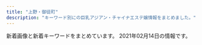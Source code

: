 ```yaml
---
title: "上野・御徒町"
description: "キーワード別にの巨乳アジアン・チャイナエステ嬢情報をまとめました。"
---
```


新着画像と新着キーワードをまとめています。
2021年02月14日の情報です。

<DmmAffiliateIns />
<KeywordTable
  shops={
    [
    {
        "img_links": [
            "https://arirang.tyo.cm/photos/sites/78/2020/12/2020120409184012.jpg",
            "https://arirang.tyo.cm/images/tit_staff02.png",
            "https://arirang.tyo.cm/images/img_tel.png",
            "https://arirang.tyo.cm/photos/sites/78/2020/12/2020120409183619.jpg",
            "https://arirang.tyo.cm/images/room1.jpg",
            "https://arirang.tyo.cm/images/top.jpg",
            "https://arirang.tyo.cm/images/room3.jpg",
            "https://arirang.tyo.cm/images/maining.jpg",
            "https://arirang.tyo.cm/photos/sites/78/2020/12/202012040918423.jpg",
            "https://arirang.tyo.cm/images/sp_tit_staff01.png",
            "https://arirang.tyo.cm/images/sp_tit_new.png",
            "https://arirang.tyo.cm/photos/sites/78/2020/12/2020120409183825.jpg",
            "https://arirang.tyo.cm/images/room2.jpg",
            "https://arirang.tyo.cm/images/room4.jpg",
            "https://arirang.tyo.cm/photos/sites/78/2020/12/2020120409183445.jpg",
            "https://arirang.tyo.cm/photos/sites/78/2020/12/2020120409183322.jpg",
            "https://arirang.tyo.cm/images/sp_tit_staff02.png",
            "https://arirang.tyo.cm/images/tit_therapist.png",
            "https://arirang.tyo.cm/photos/sites/78/2021/02/2021020409174516.jpg",
            "https://arirang.tyo.cm/images/sp_tit_therapist.png",
            "https://arirang.tyo.cm/images/sp_top.jpg",
            "https://arirang.tyo.cm/images/tit_staff01.png",
            "https://arirang.tyo.cm/images/tit_new.png"
        ],
        "url": "https://arirang.tyo.cm/",
        "station": "JR\u5fa1\u5f92\u753a\u99c5\u5317\u53e3",
        "name": "\u685c\u30fb\u3055\u304f\u3089",
        "keywords": {
            "86": 6,
            "C": 6,
            "85": 18,
            "87": 12,
            "E": 6,
            "83": 6,
            "D": 30
        }
    },
    {
        "url": "http://verybeauty.info/",
        "name": "\u862d\u82b1 \u30e9\u30f3\u30ab",
        "station": "\u7530\u539f\u753a\u99c51\u756a\u51fa\u53e3",
        "img_links": [
            "http://verybeauty.info/staffPhoto/b20170527134149.jpg",
            "http://verybeauty.info/js/sliderLine/slide_next.png",
            "http://verybeauty.info/images/store/02.jpg",
            "http://verybeauty.info/staffPhoto/s20201016143712.jpg",
            "http://verybeauty.info/images/store/05.jpg",
            "http://verybeauty.info/staffPhoto/s20191018113136.jpg",
            "http://verybeauty.info/staffPhoto/s20170527134756.jpg",
            "http://verybeauty.info/staffPhoto/b20200531164041.jpg",
            "http://verybeauty.info/images/mobile.jpg",
            "http://verybeauty.info/images/returnBtn.png",
            "http://verybeauty.info/staffPhoto/b20191018113136.jpg",
            "http://verybeauty.info/staffPhoto/s20200531164041.jpg",
            "http://verybeauty.info/staffPhoto/s20200118192201.jpg",
            "http://verybeauty.info/staffPhoto/b20190404215411.jpg",
            "http://verybeauty.info/staffPhoto/s20190404215411.jpg",
            "http://verybeauty.info/staffPhoto/b20170527134756.jpg",
            "http://verybeauty.info/staffPhoto/s20190405101938.jpg",
            "http://verybeauty.info/staffPhoto/s20201016143638.jpg",
            "http://verybeauty.info/images/store/06.jpg",
            "http://verybeauty.info/staffPhoto/s20200531164502.jpg",
            "http://verybeauty.info/images/store/01.jpg",
            "http://verybeauty.info/js/sliderLine/slide_prev.png",
            "http://verybeauty.info/staffPhoto/s20170527134149.jpg",
            "http://verybeauty.info/staffPhoto/b20201016143638.jpg"
        ],
        "keywords": {
            "D": 1,
            "88": 2,
            "86": 2,
            "85": 1
        }
    },
    {
        "name": "\u6708\u591c",
        "keywords": {
            "86": 2,
            "89": 1,
            "87": 1,
            "88": 1,
            "85": 1,
            "E": 6,
            "D": 4,
            "C": 2
        },
        "station": "JR\u4e0a\u91ce\u99c5\u6d45\u8349\u53e3",
        "img_links": [
            "http://www.rosa-es.info/staff/koko.jpg",
            "http://www.rosa-es.info/staff/rara1.jpg",
            "http://www.rosa-es.info/img/pic/int3.jpg",
            "http://www.rosa-es.info/img/loader.png",
            "http://www.rosa-es.info/staff/yuri1.jpg",
            "http://www.rosa-es.info/staff/nana2.jpg",
            "http://www.rosa-es.info/staff/yuri.jpg",
            "http://www.rosa-es.info/img/pic/int1.jpg",
            "http://www.rosa-es.info/staff/yuki1.jpg",
            "http://www.rosa-es.info/staff/rara2.jpg",
            "http://www.rosa-es.info/img/pic/int4.jpg",
            "http://www.rosa-es.info/staff/yuki2.jpg",
            "http://www.rosa-es.info/img/pic/slide_2.jpg",
            "http://www.rosa-es.info/img/pic/int2.jpg",
            "http://www.rosa-es.info/staff/rara.jpg",
            "http://www.rosa-es.info/staff/koko1.jpg",
            "http://www.rosa-es.info/staff/nana.jpg",
            "http://www.rosa-es.info/staff/yumi2.jpg",
            "http://www.rosa-es.info/staff/yumi1.jpg",
            "http://www.rosa-es.info/staff/yuki.jpg",
            "http://www.rosa-es.info/staff/nana1.jpg",
            "http://www.rosa-es.info/staff/yumi.jpg",
            "http://www.rosa-es.info/img/pic/slide_1.jpg",
            "http://www.rosa-es.info/staff/koko2.jpg",
            "http://www.rosa-es.info/staff/yuri2.jpg"
        ],
        "url": "http://www.rosa-es.info/"
    },
    {
        "name": "ZOEY \u30be\u30fc\u30a4",
        "img_links": [
            "http://zoey.mssg.jp/images/top/top_05.jpg",
            "http://zoey.mssg.jp/images/home/top.jpg",
            "http://zoey.mssg.jp/images/top/top_03.jpg",
            "http://zoey.mssg.jp/images/staff_image/staf_010a.jpg",
            "http://zoey.mssg.jp/images/top/top_02.jpg",
            "http://zoey.mssg.jp/images/top/top_06.jpg",
            "http://zoey.mssg.jp/images/top/top_04.jpg",
            "http://zoey.mssg.jp/images/page_top.png",
            "http://zoey.mssg.jp/images/top/top_08.png",
            "http://zoey.mssg.jp/images/top/top_01.jpg"
        ],
        "keywords": {},
        "url": "http://zoey.mssg.jp",
        "station": "JR\u5fa1\u5f92\u753a\u99c5\u5357\u53e3"
    },
    {
        "url": "http://www.iyashinoie-ueno.com/",
        "station": "JR\u4e0a\u91ce\u99c5\u6d45\u8349\u53e3",
        "img_links": [
            "http://www.iyashinoie-ueno.com/files/014-02.jpg",
            "http://www.iyashinoie-ueno.com/files/019-02.jpg",
            "http://www.iyashinoie-ueno.com/images/staff_top.jpg",
            "http://www.iyashinoie-ueno.com/images/staff_top2.jpg",
            "http://www.iyashinoie-ueno.com/files/019.jpg",
            "http://www.iyashinoie-ueno.com/images/pick1.jpg",
            "http://www.iyashinoie-ueno.com/images/mobile.jpg",
            "http://www.iyashinoie-ueno.com/files/018.jpg",
            "http://www.iyashinoie-ueno.com/images/top2.jpg",
            "http://www.iyashinoie-ueno.com/images/newgirls_top.jpg",
            "http://www.iyashinoie-ueno.com/files/001.jpg",
            "http://www.iyashinoie-ueno.com/images/end.jpg",
            "http://www.iyashinoie-ueno.com/files/018-02.jpg",
            "http://www.iyashinoie-ueno.com/images/news_top.jpg",
            "http://www.iyashinoie-ueno.com/files/014.jpg",
            "http://www.iyashinoie-ueno.com/files/001-02.jpg"
        ],
        "keywords": {
            "86": 4,
            "87": 8,
            "84": 4,
            "C": 11,
            "D": 12
        },
        "name": "\u7652\u3057\u306e\u5bb6"
    },
    {
        "img_links": [
            "https://img.a-side.com/photo/digicame/20210205/34987_03.jpg",
            "https://www.a-side.com/o-ai/images/massage/photo03.jpg",
            "https://www.a-side.com/o-ai/images/info/photo11.jpg",
            "https://www.a-side.com/o-ai/staff/aya/index.jpg",
            "https://static.a-side.com/photo/shop/33915/list.jpg",
            "https://static.a-side.com/photo/shop/33796/list.jpg",
            "https://static.a-side.com/photo/shop/34907/list.jpg",
            "https://img.a-side.com/photo/premium/20210210/31695_01_top1.jpg",
            "https://www.a-side.com/o-ai/staff/miyuki/index.jpg",
            "https://static.a-side.com/photo/shop/34847/list.jpg",
            "https://www.a-side.com/o-ai/images/system/stamp.jpg",
            "https://www.a-side.com/o-ai/staff/yuyu/index.jpg",
            "https://img.a-side.com/photo/koko/33456/thumb.jpg",
            "https://static.a-side.com/photo/shop/35298/list.jpg",
            "https://img.a-side.com/photo/digicame/20210205/29625_04.jpg",
            "https://img.a-side.com/photo/premium/20210204/34449_01_sp.jpg",
            "https://static.a-side.com/photo/shop/35086/list.jpg",
            "https://img.a-side.com/photo/premium/20210202/34965_01_sp.jpg",
            "https://static.a-side.com/photo/shop/34961/list.jpg",
            "https://static.a-side.com/photo/shop/34660/list.jpg",
            "https://www.a-side.com/o-ai/images/covergirl.jpg",
            "https://img.a-side.com/photo/koko/30430/thumb.jpg",
            "https://www.a-side.com/o-ai/staff/nana/index.jpg",
            "https://img.a-side.com/photo/koko/24050/thumb.jpg",
            "https://img.a-side.com/photo/digicame/20210205/29625_02.jpg",
            "https://img.a-side.com/photo/digicame/20210205/12823_01.jpg",
            "https://www.a-side.com/o-ai/staff/yuna/index.jpg",
            "https://static.a-side.com/photo/shop/16032/list.jpg",
            "https://img.a-side.com/photo/digicame/20210203/20991_04.jpg",
            "https://static.a-side.com/photo/shop/35331/list.jpg",
            "https://img.a-side.com/photo/digicame/20210201/32458_04.jpg",
            "https://img.a-side.com/photo/weekly/20210212/top.jpg",
            "https://www.a-side.com/o-ai/images/info/photo10.jpg",
            "https://www.a-side.com/o-ai/staff/momo/index.jpg",
            "https://img.a-side.com/photo/premium/20201127/33649_01_index.jpg",
            "https://www.a-side.com/o-ai/images/info/photo12.jpg",
            "https://img.a-side.com/photo/koko/31363/thumb.jpg",
            "https://www.a-side.com/o-ai/images/info/photo08.jpg",
            "https://static.a-side.com/photo/shop/33708/list.jpg",
            "https://www.a-side.com/o-ai/images/coupon/stamp.jpg",
            "https://img.a-side.com/photo/premium/20210211/27898_01_top2.jpg",
            "https://img.a-side.com/photo/premium/20210211/27898_01_top1.jpg",
            "https://img.a-side.com/photo/digicame/20210205/12823_02.jpg",
            "https://static.a-side.com/photo/shop/34669/list.jpg",
            "https://static.a-side.com/photo/shop/34272/list.jpg",
            "https://www.a-side.com/o-ai/images/massage/photo01.jpg",
            "https://www.a-side.com/o-ai/images/info/photo05.jpg",
            "https://www.a-side.com/o-ai/images/info/photo06.jpg",
            "https://static.a-side.com/photo/shop/24050/list.jpg",
            "https://www.a-side.com/o-ai/images/info/photo02.jpg",
            "https://img.a-side.com/photo/premium/20210201/35215_01_sp.jpg",
            "https://static.a-side.com/photo/shop/33596/list.jpg",
            "https://img.a-side.com/photo/digicame/20210202/25065_02.jpg",
            "https://www.a-side.com/o-ai/staff/ai/index.jpg",
            "https://static.a-side.com/photo/shop/35018/list.jpg",
            "https://www.a-side.com/o-ai/images/top_notice.jpg",
            "https://www.a-side.com/include/img/top/button_twitter.png",
            "https://img.a-side.com/photo/digicame/20210205/29625_03.jpg",
            "https://img.a-side.com/photo/premium/20210105/34987_01_index.jpg",
            "https://static.a-side.com/photo/shop/34987/list.jpg",
            "https://img.a-side.com/photo/digicame/20210202/31399_01.jpg",
            "https://www.a-side.com/o-ai/staff/rika/index.jpg",
            "https://static.a-side.com/photo/shop/31695/list.jpg",
            "https://www.a-side.com/o-ai/images/info/photo04.jpg",
            "https://static.a-side.com/photo/shop/34965/list.jpg",
            "https://img.a-side.com/photo/premium/20210210/31695_01_top2.jpg",
            "https://static.a-side.com/photo/shop/35020/list.jpg",
            "https://www.a-side.com/o-ai/images/massage/photo02.jpg",
            "https://img.a-side.com/photo/premium/20210212/33649_01_top1.jpg",
            "https://www.a-side.com/o-ai/images/coupon/presented.png",
            "https://www.a-side.com/o-ai/images/coupon/info.png",
            "https://www.a-side.com/o-ai/images/info/photo01.jpg",
            "https://www.a-side.com/o-ai/staff/maki/index.jpg",
            "https://img.a-side.com/photo/premium/20210212/33649_01_top2.jpg",
            "https://img.a-side.com/photo/digicame/20210204/28058_02.jpg",
            "https://static.a-side.com/photo/shop/35132/list.jpg",
            "https://img.a-side.com/photo/digicame/20210205/29625_01.jpg",
            "https://www.a-side.com/o-ai/images/info/photo07.jpg",
            "https://www.a-side.com/o-ai/images/info/photo03.jpg",
            "https://static.a-side.com/photo/shop/35167/list.jpg",
            "https://www.a-side.com/o-ai/staff/miho/index.jpg",
            "https://static.a-side.com/photo/shop/34768/list.jpg",
            "https://www.a-side.com/o-ai/images/info/photo09.jpg",
            "https://img.a-side.com/photo/digicame/20210202/31399_02.jpg",
            "https://www.a-side.com/o-ai/images/massage/photo04.jpg",
            "https://static.a-side.com/photo/shop/35215/list.jpg"
        ],
        "url": "https://www.a-side.com/o-ai/",
        "keywords": {
            "C": 1,
            "\u4e73": 1,
            "\u5de8\u4e73": 1
        },
        "station": "JR\u5fa1\u5f92\u753a\u99c5\u5357\u53e3",
        "name": "\u85cd\uff5e\u30a2\u30a4\uff5e"
    },
    {
        "station": "JR\u5fa1\u5f92\u753a\u99c5\u5357\u53e3",
        "url": "http://www.sh-riraks.xyz/",
        "img_links": [
            "http://www.sh-riraks.xyz/img/ttl_wnew.png",
            "http://www.sh-riraks.xyz/uploads/201130/1-201130133129441.jpg",
            "http://www.sh-riraks.xyz/uploads/201130/1-201130132956292.jpg",
            "http://www.sh-riraks.xyz/uploads/201130/1-201130133012441.jpg",
            "http://www.sh-riraks.xyz/uploads/201130/1-201130133029220.jpg",
            "http://www.sh-riraks.xyz/img/ttl_mobile.png",
            "http://www.sh-riraks.xyz/uploads/200107/1-20010F92019226.jpg",
            "http://www.sh-riraks.xyz/uploads/201130/1-201130133145E0.jpg",
            "http://www.sh-riraks.xyz/uploads/200617/1-20061G54TIb.jpg",
            "http://www.sh-riraks.xyz/uploads/190611/1-1Z611153S2561.jpg",
            "http://www.sh-riraks.xyz/uploads/181001/1-1Q001142IB48.jpg",
            "http://www.sh-riraks.xyz/uploads/201130/1-201130133045611.jpg",
            "http://www.sh-riraks.xyz/img/ttl_girls.png",
            "http://www.sh-riraks.xyz/uploads/191015/1-1910151T03I48.jpg",
            "http://www.sh-riraks.xyz/uploads/allimg/180604/1-1P60410212A02.jpg",
            "http://www.sh-riraks.xyz/uploads/180521/1-1P5211649103K.jpg",
            "http://www.sh-riraks.xyz/uploads/201130/1-201130132942Y6.jpg",
            "http://www.sh-riraks.xyz/uploads/180521/1-1P52116495SC.jpg",
            "http://www.sh-riraks.xyz/uploads/181001/1-1Q001142T6406.jpg",
            "http://www.sh-riraks.xyz/img/ttl_pickup.png",
            "http://www.sh-riraks.xyz/uploads/201130/1-201130133215X9.jpg",
            "http://www.sh-riraks.xyz/uploads/200617/1-20061G54ZQ14.jpg",
            "http://www.sh-riraks.xyz/img/ttl_staff.png",
            "http://www.sh-riraks.xyz/uploads/200617/1-20061G54941Z9.jpg",
            "http://www.sh-riraks.xyz/uploads/201130/1-20113013311Rc.jpg"
        ],
        "name": "\u5922\u306e\u8776\u3005",
        "keywords": {
            "C": 17
        }
    },
    {
        "img_links": [
            "http://reiwabi.work/images/sys3.jpg",
            "http://reiwabi.work/staff/yumi.jpg",
            "http://reiwabi.work/images/interior_t.jpg",
            "http://reiwabi.work/img/yumi1.jpg",
            "http://reiwabi.work/images/int1.png",
            "http://reiwabi.work/images/sys5.jpg",
            "http://reiwabi.work/staff/erina.jpg",
            "http://reiwabi.work/img/risa1.jpg",
            "http://reiwabi.work/img/kana1.jpg",
            "http://reiwabi.work/images/9.jpg",
            "http://reiwabi.work/img/aya2.jpg",
            "http://reiwabi.work/images/sys1.jpg",
            "http://reiwabi.work/staff/yui.jpg",
            "http://reiwabi.work/img/kasumi1.jpg",
            "http://reiwabi.work/img/risa2.jpg",
            "http://reiwabi.work/images/5.jpg",
            "http://reiwabi.work/img/yui1.jpg",
            "http://reiwabi.work/images/1.jpg",
            "http://reiwabi.work/staff/risa.jpg",
            "http://reiwabi.work/images/8.jpg",
            "http://reiwabi.work/images/7.jpg",
            "http://reiwabi.work/staff/kana.jpg",
            "http://reiwabi.work/images/3.jpg",
            "http://reiwabi.work/img/mirai1.jpg",
            "http://reiwabi.work/images/staff_t.jpg",
            "http://reiwabi.work/img/ruru1.jpg",
            "http://reiwabi.work/images/news.jpg",
            "http://reiwabi.work/images/head.jpg",
            "http://reiwabi.work/img/aya1.jpg",
            "http://reiwabi.work/staff/kasumi.jpg",
            "http://reiwabi.work/img/erina1.jpg",
            "http://reiwabi.work/images/mobile.jpg",
            "http://reiwabi.work/images/sys2.jpg",
            "http://reiwabi.work/images/4.jpg",
            "http://reiwabi.work/images/6.jpg",
            "http://reiwabi.work/images/int2.png",
            "http://reiwabi.work/images/2.jpg",
            "http://reiwabi.work/staff/ruru.jpg",
            "http://reiwabi.work/staff/aya.jpg",
            "http://reiwabi.work/images/ac1.jpg",
            "http://reiwabi.work/staff/mirai.jpg",
            "http://reiwabi.work/images/line.png"
        ],
        "keywords": {},
        "url": "http://reiwabi.work/",
        "station": "JR\u5fa1\u5f92\u753a\u99c5\u5317\u53e3",
        "name": "\u84ee\uff5e\u30ec\u30f3"
    },
    {
        "img_links": [
            "http://esthe-massage.black/images/link_3.jpg",
            "http://esthe-massage.black/images/sta7.jpg",
            "http://esthe-massage.black/images/tit4.png",
            "http://esthe-massage.black/images/index_an_03.jpg",
            "http://esthe-massage.black/images/sta1.jpg",
            "http://esthe-massage.black/images/sta12.jpg",
            "http://esthe-massage.black/images/cg10.jpg",
            "http://esthe-massage.black/images/index_bn_01.jpg",
            "http://esthe-massage.black/images/index_bn_05.jpg",
            "http://esthe-massage.black/images/footer.jpg",
            "http://esthe-massage.black/images/sta10.jpg",
            "http://cdn.dino-es.com/images/logo/88x31DinoEs.png",
            "http://esthe-massage.black/images/cg3.jpg",
            "http://esthe-massage.black/images/cg12.jpg",
            "http://esthe-massage.black/images/index_an_06.jpg",
            "http://esthe-massage.black/images/index_bn_03.jpg",
            "http://esthe-massage.black/images/sys01.jpg",
            "http://esthe-massage.black/images/index_bn_02.jpg",
            "http://esthe-massage.black/images/sta2.jpg",
            "http://esthe-massage.black/images/sta5.jpg",
            "http://esthe-massage.black/images/sta11.jpg",
            "http://esthe-massage.black/images/te.png",
            "http://esthe-massage.black/images/tit5.png",
            "http://esthe-massage.black/images/tit1.png",
            "http://esthe-massage.black/images/sta8.jpg",
            "http://esthe-massage.black/images/top.jpg",
            "http://esthe-massage.black/images/cg4.jpg",
            "http://esthe-massage.black/images/index_an_04.jpg",
            "http://esthe-massage.black/images/cg6.jpg",
            "http://esthe-massage.black/images/sta3.jpg",
            "http://esthe-massage.black/images/cg2.jpg",
            "http://esthe-massage.black/images/index_an_02.jpg",
            "http://esthe-massage.black/images/cg1.jpg",
            "http://esthe-massage.black/images/cg5.jpg",
            "http://esthe-massage.black/images/cg7.jpg",
            "http://esthe-massage.black/images/cg8.jpg",
            "http://esthe-massage.black/images/sys02.jpg",
            "http://esthe-massage.black/images/acc.jpg",
            "http://esthe-massage.black/images/tit2.png",
            "http://esthe-massage.black/images/cg11.jpg",
            "http://esthe-massage.black/images/index_an_05.jpg",
            "http://esthe-massage.black/images/sta6.jpg",
            "http://esthe-massage.black/images/index_an_01.jpg",
            "http://esthe-massage.black/images/qr.jpg",
            "http://esthe-massage.black/images/sys03.jpg",
            "http://esthe-massage.black/images/index_bn_06.jpg"
        ],
        "url": "http://esthe-massage.black/",
        "keywords": {
            "D": 16,
            "E": 4,
            "C": 4,
            "89": 4,
            "82": 30,
            "84": 8
        },
        "station": "JR\u5fa1\u5f92\u753a\u99c5\u5357\u53e3",
        "name": "\u30ab\u30eb\u30de\u30ea\u30be\u30fc\u30c8\uff06\u30b9\u30d1"
    },
    {
        "keywords": {
            "85": 1,
            "D": 3,
            "F": 2,
            "86": 3,
            "87": 1
        },
        "station": "JR\u4e0a\u91ce\u99c5\u5165\u8c37\u53e3",
        "url": "http://aroma-esthe.in.net/",
        "name": "\u697d\u5712",
        "img_links": [
            "http://aroma-esthe.in.net/images/cg01.jpg",
            "http://aroma-esthe.in.net/images/cg03.jpg",
            "http://aroma-esthe.in.net/images/r2.jpg",
            "http://aroma-esthe.in.net/images/top.jpg",
            "http://aroma-esthe.in.net/images/r1.jpg",
            "http://aroma-esthe.in.net/images/no.png",
            "http://aroma-esthe.in.net/images/cg011.jpg",
            "http://aroma-esthe.in.net/images/cg02.jpg",
            "http://aroma-esthe.in.net/images/kan.jpg",
            "http://aroma-esthe.in.net/images/tit1.jpg",
            "http://aroma-esthe.in.net/images/tit3.jpg",
            "http://aroma-esthe.in.net/images/fbt.jpg",
            "http://aroma-esthe.in.net/images/cg031.jpg",
            "http://aroma-esthe.in.net/images/pay.jpg",
            "http://aroma-esthe.in.net/images/cg051.jpg",
            "http://aroma-esthe.in.net/images/tit5.jpg",
            "http://aroma-esthe.in.net/images/fbf.jpg",
            "http://aroma-esthe.in.net/images/fla.jpg",
            "http://aroma-esthe.in.net/images/sys1.jpg",
            "http://aroma-esthe.in.net/images/tit4.jpg",
            "http://aroma-esthe.in.net/images/r4.jpg",
            "http://aroma-esthe.in.net/images/r3.jpg",
            "http://aroma-esthe.in.net/images/cg05.jpg",
            "http://aroma-esthe.in.net/images/sys.jpg",
            "http://aroma-esthe.in.net/images/cg04.jpg",
            "http://aroma-esthe.in.net/images/tit2.jpg",
            "http://aroma-esthe.in.net/images/cg041.jpg"
        ]
    },
    {
        "name": "\u30de\u30ab\u30ed\u30f3",
        "url": "http://www.macaron.esjoho.com/",
        "keywords": {},
        "station": "JR\u5fa1\u5f92\u753a\u99c5\u5317\u53e3",
        "img_links": []
    },
    {
        "name": "AOI",
        "station": "\u7530\u539f\u753a\u99c53\u756a\u51fa\u53e3",
        "url": "http://www.sh-riraku107.xyz/",
        "keywords": {},
        "img_links": []
    },
    {
        "keywords": {},
        "url": "http://taiwan-resort.com/",
        "img_links": [
            "http://taiwan-resort.com/img/sara002.jpg",
            "http://taiwan-resort.com/img/honoka02.jpg",
            "http://taiwan-resort.com/img/miki.jpg",
            "http://taiwan-resort.com/img/tel_img.png",
            "http://taiwan-resort.com/img/rei.jpg",
            "http://taiwan-resort.com/img/pagetop.png",
            "http://taiwan-resort.com/img/yuki.jpg",
            "http://taiwan-resort.com/img/reina3.jpg",
            "http://taiwan-resort.com/img/corona-3.jpg",
            "http://taiwan-resort.com/img/corona-2.jpg",
            "http://taiwan-resort.com/img/mask03.jpg",
            "http://taiwan-resort.com/img/corona-4.jpg",
            "http://taiwan-resort.com/img/anna.png",
            "http://taiwan-resort.com/img/mask04.jpg",
            "http://taiwan-resort.com/img/topbg02.jpg",
            "http://taiwan-resort.com/img/mami002.png",
            "http://taiwan-resort.com/img/mask01.jpg",
            "http://taiwan-resort.com/img/photo_01.jpg",
            "http://taiwan-resort.com/img/head_img.png",
            "http://taiwan-resort.com/img/corona-5.jpg",
            "http://taiwan-resort.com/img/mask05.jpg",
            "http://taiwan-resort.com/img/mask02.jpg",
            "http://taiwan-resort.com/img/emi001.jpg"
        ],
        "name": "\u53f0\u6e7e\u30ea\u30be\u30fc\u30c8",
        "station": "JR\u5fa1\u5f92\u753a\u99c5\u5357\u53e3"
    },
    {
        "url": "https://20oasis.com/",
        "station": "JR\u4e0a\u91ce\u99c5\u5165\u8c37\u53e3",
        "img_links": [
            "https://20oasis.com/images/4.jpg",
            "https://20oasis.com/images/index_02.png",
            "https://20oasis.com/images/index_20.jpg",
            "https://20oasis.com/images/14.jpg",
            "https://20oasis.com/images/a0.jpg",
            "https://20oasis.com/images/os20-7.jpg",
            "https://20oasis.com/images/index_07.png",
            "https://20oasis.com/images/index_08.png",
            "https://20oasis.com/images/1.jpg",
            "https://20oasis.com/images/os21-6.jpg",
            "https://20oasis.com/images/os21-5.jpg",
            "https://20oasis.com/images/index_03.png",
            "https://20oasis.com/images/index_09.png",
            "https://20oasis.com/images/index_05.png",
            "https://20oasis.com/images/index_06.png"
        ],
        "keywords": {
            "90": 2,
            "98": 1
        },
        "name": "\u30aa\u30a2\u30b7\u30b9"
    },
    {
        "keywords": {
            "82": 1,
            "80": 1,
            "85": 1,
            "96": 1
        },
        "station": "JR\u5fa1\u5f92\u753a\u99c5\u5357\u53e3",
        "url": "http://miel.site",
        "img_links": [
            "http://miel.site/_src/34912876/afb69b6314ccce2e8e5cad415547196_20191220104044273.jpg",
            "http://miel.site/_src/34912875/afb69b6314ccce2e8e5cad415547196_20191220104044273.jpg",
            "http://miel.site/_src/36891852/0bb834c5e1d56a0e10627c891433859.jpg",
            "http://miel.site/_src/29311236/_dsf6136.jpg",
            "http://miel.site/_src/46102608/fbe435955084a9c8c2e02b3bb62d2ef.jpg",
            "http://miel.site/_src/29005342/cam2.png",
            "http://miel.site/_src/29005343/_dsf6130.jpg",
            "http://miel.site/_src/29005355/wechatimg47.jpg",
            "http://miel.site/_src/38472503/wechatimg213.jpg",
            "http://miel.site/_src/36895479/0bb834c5e1d56a0e10627c891433859.jpg",
            "http://miel.site/_src/29005265/mobile.png",
            "http://miel.site/_src/36895485/52ab8d55af50aceb629a82f4d4e7387.jpg",
            "http://miel.site/_src/29310698/_dsf6119.jpg",
            "http://miel.site/_src/34912881/afb69b6314ccce2e8e5cad415547196_20191220104044273.jpg",
            "http://miel.site/_src/36895484/52ab8d55af50aceb629a82f4d4e7387.jpg",
            "http://miel.site/_src/29005376/smartselect_20190619-130437_wechat.jpg",
            "http://miel.site/_src/32851154/10.pic.jpg",
            "http://miel.site/_src/29005339/img20170112114741767461.png",
            "http://miel.site/_src/46102607/fbe435955084a9c8c2e02b3bb62d2ef.jpg",
            "http://miel.site/_src/29005319/sign.png",
            "http://miel.site/_src/29005262/img20191121221515045946.png",
            "http://miel.site/_src/46102613/e3d9317697b9310640e097934adfc99.jpg",
            "http://miel.site/_src/46102614/wechatimg176_20200107153650427.jpg",
            "http://miel.site/_src/29005337/_dsf6119.jpg",
            "http://miel.site/_src/29005244/tel.png",
            "http://miel.site/_src/29339297/img20190123185245900589.png",
            "http://miel.site/_src/29312035/wechatimg43.jpg",
            "http://miel.site/_src/29510474/_dsf6125.jpg",
            "http://miel.site/_src/29339021/_msk7930.jpg",
            "http://miel.site/_src/33382135/smartselect_20190619-130437_wechat.jpg",
            "http://miel.site/_src/32618650/wechatimg47.jpg",
            "http://miel.site/_src/29005377/smartselect_20190619-130437_wechat.jpg",
            "http://miel.site/_src/29310699/_dsf6130.jpg",
            "http://miel.site/_src/29005260/news.png",
            "http://miel.site/_src/29227656/_dsf6136.jpg",
            "http://miel.site/_src/29311235/_dsf6135.jpg",
            "http://miel.site/_src/29005371/smartselect_20190619-130437_wechat.jpg",
            "http://miel.site/_src/29005247/index_09.png",
            "http://miel.site/_src/29005360/wechatimg47.jpg",
            "http://miel.site/_src/38481445/wechatimg177.jpg",
            "http://miel.site/_src/38481438/wechatimg213.jpg",
            "http://miel.site/_src/29311234/_dsf6133.jpg",
            "http://miel.site/_src/36873111/_igp4288.jpg",
            "http://miel.site/_src/40140461/cam2.png",
            "http://miel.site/_src/29005361/wechatimg47.jpg",
            "http://miel.site/_src/29312033/wechatimg44.jpg",
            "http://miel.site/_src/29005344/_dsf6125.jpg",
            "http://miel.site/_src/29005243/tel.png"
        ],
        "name": "\u30a8\u30f3\u30b8\u30a7\u30eb"
    },
    {
        "url": "http://www.yumenokoi.masg.info/",
        "img_links": [
            "http://www.yumenokoi.masg.info/files/011-02.jpg",
            "http://www.yumenokoi.masg.info/images/service/s06.jpg",
            "http://www.yumenokoi.masg.info/images/tel2.png",
            "http://www.yumenokoi.masg.info/files/018-02.jpg",
            "http://www.yumenokoi.masg.info/files/017.jpg",
            "http://www.yumenokoi.masg.info/images/m6.jpg",
            "http://www.yumenokoi.masg.info/images/rsubt4.png",
            "http://www.yumenokoi.masg.info/images/m1.jpg",
            "http://www.yumenokoi.masg.info/images/b-online.png",
            "http://www.yumenokoi.masg.info/files/021.jpg",
            "http://www.yumenokoi.masg.info/photo_news/upimg/259165f7d302e6c9a3_1.jpg",
            "http://www.yumenokoi.masg.info/files/024.jpg",
            "http://www.yumenokoi.masg.info/files/002.jpg",
            "http://www.yumenokoi.masg.info/files/013.jpg",
            "http://www.yumenokoi.masg.info/files/009.jpg",
            "http://www.yumenokoi.masg.info/files/015-02.jpg",
            "http://www.yumenokoi.masg.info/images/rsubt2.png",
            "http://www.yumenokoi.masg.info/images/slider-img002.jpg",
            "http://www.yumenokoi.masg.info/files/008.jpg",
            "http://www.yumenokoi.masg.info/images/service/s03.jpg",
            "http://www.yumenokoi.masg.info/files/017-02.jpg",
            "http://www.yumenokoi.masg.info/files/023.jpg",
            "http://www.yumenokoi.masg.info/files/024-02.jpg",
            "http://www.yumenokoi.masg.info/files/006-02.jpg",
            "http://www.yumenokoi.masg.info/files/016-02.jpg",
            "http://www.yumenokoi.masg.info/images/m3.jpg",
            "http://www.yumenokoi.masg.info/files/023-02.jpg",
            "http://www.yumenokoi.masg.info/files/010.jpg",
            "http://www.yumenokoi.masg.info/files/016.jpg",
            "http://www.yumenokoi.masg.info/images/service/s01.jpg",
            "http://www.yumenokoi.masg.info/files/002-02.jpg",
            "http://www.yumenokoi.masg.info/photo_news/upimg/351066018f0c247b28_0.jpg",
            "http://www.yumenokoi.masg.info/images/m2.jpg",
            "http://www.yumenokoi.masg.info/files/006.jpg",
            "http://www.yumenokoi.masg.info/files/010-02.jpg",
            "http://www.yumenokoi.masg.info/images/rsubt1.png",
            "http://www.yumenokoi.masg.info/files/011.jpg",
            "http://www.yumenokoi.masg.info/images/service/s05.jpg",
            "http://www.yumenokoi.masg.info/files/009-02.jpg",
            "http://www.yumenokoi.masg.info/files/021-02.jpg",
            "http://www.yumenokoi.masg.info/files/008-02.jpg",
            "http://www.yumenokoi.masg.info/images/rsubt3.png",
            "http://www.yumenokoi.masg.info/files/018.jpg",
            "http://www.yumenokoi.masg.info/images/m4.jpg",
            "http://www.yumenokoi.masg.info/images/rsubt5.png",
            "http://www.yumenokoi.masg.info/files/013-02.jpg",
            "http://www.yumenokoi.masg.info/images/slider-img001.jpg",
            "http://www.yumenokoi.masg.info/files/015.jpg",
            "http://www.yumenokoi.masg.info/images/service/s02.jpg",
            "http://www.yumenokoi.masg.info/images/b-tel.png",
            "http://www.yumenokoi.masg.info/images/rsubt7.png",
            "http://www.yumenokoi.masg.info/images/rsubt6.png",
            "http://www.yumenokoi.masg.info/photo_news/upimg/259165f7d302e6c9a3_0.jpg",
            "http://www.yumenokoi.masg.info/images/service/s04.jpg",
            "http://www.yumenokoi.masg.info/photo_news/upimg/497645f9666e055101_0.jpg"
        ],
        "name": "\u5922\u306e\u604b",
        "station": "JR\u5fa1\u5f92\u753a\u99c5\u5317\u53e3",
        "keywords": {
            "C": 6,
            "87": 35,
            "F": 7,
            "D": 62,
            "88": 28,
            "86": 33,
            "G": 21
        }
    },
    {
        "name": "CHLOE",
        "keywords": {},
        "url": "http://chloe.est-u.com/",
        "station": "JR\u5fa1\u5f92\u753a\u99c5\u5357\u53e3",
        "img_links": [
            "http://chloe.est-u.com/images/index_03.jpg",
            "http://chloe.est-u.com/images/a2.jpg",
            "http://chloe.est-u.com/images/a3.jpg",
            "http://chloe.est-u.com/images/s1.jpg",
            "http://chloe.est-u.com/images/3.jpg",
            "http://chloe.est-u.com/images/cc.jpg",
            "http://chloe.est-u.com/images/index_14.jpg",
            "http://chloe.est-u.com/images/index_07.jpg",
            "http://chloe.est-u.com/images/2.jpg",
            "http://chloe.est-u.com/images/index_02.jpg",
            "http://chloe.est-u.com/images/a1.jpg",
            "http://chloe.est-u.com/images/index_01.jpg"
        ]
    },
    {
        "station": "JR\u5fa1\u5f92\u753a\u99c5\u5317\u53e3",
        "keywords": {},
        "name": "\u7652\u3057\u5c4b",
        "url": "https://u-este.com/",
        "img_links": []
    },
    {
        "station": "JR\u5fa1\u5f92\u753a\u99c5\u5317\u53e3",
        "url": "http://spa-amore.info/",
        "keywords": {
            "C": 1
        },
        "name": "\u30b9\u30d1 \u30a2\u30e2\u30fc\u30ec",
        "img_links": [
            "http://spa-amore.info/uploads/rubyes/2018/06/img_6526de79a84e589afe69cac1.jpg",
            "http://spa-amore.info/uploads/rubyes/2020/10/img_6514.jpg",
            "http://spa-amore.info/uploads/rubyes/2017/02/wifi.jpg",
            "http://spa-amore.info/uploads/rubyes/2020/03/lili.jpeg",
            "http://spa-amore.info/uploads/rubyes/2017/02/btn_top_02.png",
            "http://spa-amore.info/uploads/rubyes/2017/02/treatment.png",
            "http://spa-amore.info/uploads/rubyes/2017/02/img_info_02.png",
            "http://spa-amore.info/uploads/rubyes/2017/02/img_info_05.png",
            "http://spa-amore.info/uploads/rubyes/2018/06/tel.jpg",
            "http://spa-amore.info/uploads/rubyes/2020/11/img_6654.jpg",
            "http://spa-amore.info/uploads/rubyes/2018/06/img_6509de79a84e589afe69cac1.jpg",
            "http://spa-amore.info/uploads/rubyes/2017/02/icon_flower.png",
            "http://spa-amore.info/uploads/rubyes/2019/12/img_3763.jpg",
            "http://spa-amore.info/uploads/rubyes/2017/02/subvisual_link.png",
            "http://spa-amore.info/uploads/rubyes/images/icon_flower.png",
            "http://spa-amore.info/uploads/rubyes/2017/02/img_info_03.png",
            "http://spa-amore.info/uploads/rubyes/2019/12/img_3765.jpg",
            "http://spa-amore.info/uploads/rubyes/2019/12/img_3766.jpg",
            "http://spa-amore.info/uploads/rubyes/2018/12/ad-7z8-s.png",
            "http://spa-amore.info/\thttp:/spa-amore.info/uploads/rubyes/2019/03/ivent2.jpeg",
            "http://spa-amore.info/uploads/rubyes/2019/10/img_4995.jpg",
            "http://spa-amore.info/uploads/rubyes/2020/12/img_6829.jpg",
            "http://spa-amore.info/uploads/rubyes/2019/07/img_4390.jpg",
            "http://spa-amore.info/uploads/rubyes/2017/02/subvisual_magazine.png",
            "http://spa-amore.info/uploads/rubyes/2018/11/img_2998.png",
            "http://spa-amore.info/uploads/rubyes/2020/05/img_4838.jpg",
            "http://spa-amore.info/uploads/rubyes/2020/10/img_6511.jpg",
            "http://spa-amore.info/uploads/rubyes/2017/02/subvisual_reserve.png",
            "http://spa-amore.info/uploads/rubyes/2019/03/img_35012.jpg",
            "http://spa-amore.info/uploads/rubyes/2017/02/subvisual_contact.png",
            "http://spa-amore.info/uploads/rubyes/2017/02/img_info_04.png",
            "http://spa-amore.info/uploads/rubyes/2020/10/img_6515.jpg",
            "http://spa-amore.info/uploads/rubyes/2020/01/img_5610-1919x2560.jpg",
            "http://spa-amore.info/uploads/rubyes/2017/02/subvisual_qa.png",
            "http://spa-amore.info/uploads/rubyes/2019/10/img_4997.jpg",
            "http://spa-amore.info/uploads/rubyes/2017/02/subvisual_info.png",
            "http://spa-amore.info/uploads/rubyes/2018/12/ad_7z8_720.png",
            "http://spa-amore.info/uploads/rubyes/2018/06/bnr_side_041.png",
            "http://spa-amore.info/uploads/rubyes/2018/06/img_6517de79a84e589afe69cac1.jpg",
            "http://spa-amore.info/uploads/rubyes/2017/02/subvisual_link-1000x144.png",
            "http://spa-amore.info/uploads/rubyes/2017/02/bnr_side_credit.png",
            "http://spa-amore.info/uploads/rubyes/2017/02/bnr_side_05.png",
            "http://spa-amore.info/uploads/rubyes/2017/02/btn_top_01.png",
            "http://spa-amore.info/uploads/rubyes/images/p01.png",
            "http://spa-amore.info/uploads/rubyes/2019/10/img_5017.jpg",
            "http://spa-amore.info/uploads/rubyes/images/no-photo.jpg",
            "http://spa-amore.info/uploads/rubyes/images/subvisual_staff.png",
            "http://spa-amore.info/uploads/rubyes/2018/06/wechatimg111.jpeg",
            "http://spa-amore.info/uploads/rubyes/2017/02/subvisual_enquete.png",
            "http://spa-amore.info/uploads/rubyes/2019/03/img_35011.jpg",
            "http://spa-amore.info/uploads/rubyes/2018/06/img_6484de79a84e589afe69cac1.jpg",
            "http://spa-amore.info/uploads/rubyes/2019/04/img_3768.jpg",
            "http://spa-amore.info/uploads/rubyes/2017/02/bnr_side_02.png",
            "http://spa-amore.info/uploads/rubyes/2017/02/bnr_side_03.png",
            "http://spa-amore.info/uploads/rubyes/2019/04/img_3767.jpg",
            "http://spa-amore.info/uploads/rubyes/2020/11/img_6655.jpg",
            "http://spa-amore.info/uploads/rubyes/2017/02/bnr_side_01.png",
            "http://spa-amore.info/uploads/rubyes/2017/02/btn_top_03.png",
            "http://spa-amore.info/uploads/rubyes/2017/02/img_info_01.png",
            "http://spa-amore.info/uploads/rubyes/2017/03/img_bnr_concept.png",
            "http://spa-amore.info/uploads/rubyes/2019/12/img_3761.jpg",
            "http://spa-amore.info/uploads/rubyes/2017/02/img_info_06.png"
        ]
    },
    {
        "station": "JR\u5fa1\u5f92\u753a\u99c5\u5317\u53e3",
        "keywords": {
            "D": 3,
            "E": 1,
            "88": 2,
            "C": 16,
            "83": 1,
            "87": 2,
            "86": 7
        },
        "img_links": [
            "http://biki-massage.work/img/st4.jpg",
            "http://biki-massage.work/sp/img/t-r.jpg",
            "http://biki-massage.work/img/sta2.jpg",
            "http://biki-massage.work/sp/img/tel.jpg",
            "http://biki-massage.work/sp/img/t-s.jpg",
            "http://biki-massage.work/img/s3.jpg",
            "http://biki-massage.work/img/sta6.jpg",
            "http://biki-massage.work/sp/img/t-o.jpg",
            "http://biki-massage.work/img/head.jpg",
            "http://biki-massage.work/sp/img/s2.jpg",
            "http://biki-massage.work/sp/img/info.jpg",
            "http://biki-massage.work/sp/img/t-t.jpg",
            "http://biki-massage.work/sp/img/t-a.jpg",
            "http://biki-massage.work/img/fla3.jpg",
            "http://biki-massage.work/img/fla1.jpg",
            "http://biki-massage.work/img/campian.jpg",
            "http://biki-massage.work/sp/img/tit.jpg",
            "http://biki-massage.work/sp/img/s6.jpg",
            "http://biki-massage.work/sp/img/cam.jpg",
            "http://biki-massage.work/img/st1.jpg",
            "http://biki-massage.work/img/sta5.jpg",
            "http://biki-massage.work/sp/img/s5.jpg",
            "http://biki-massage.work/sp/img/s1.jpg",
            "http://biki-massage.work/sp/img/s3.jpg",
            "http://biki-massage.work/sp/img/botton.jpg",
            "http://biki-massage.work/img/mo.png",
            "http://biki-massage.work/img/botton.jpg",
            "http://biki-massage.work/img/s2.jpg",
            "http://biki-massage.work/img/fla2.jpg",
            "http://biki-massage.work/sp/img/time.jpg",
            "http://biki-massage.work/sp/img/pc.jpg",
            "http://biki-massage.work/sp/img/p2.jpg",
            "http://biki-massage.work/img/sta4.jpg",
            "http://biki-massage.work/img/nos.jpg",
            "http://biki-massage.work/sp/img/sys.jpg",
            "http://biki-massage.work/sp/img/s4.jpg",
            "http://biki-massage.work/img/s6.jpg",
            "http://biki-massage.work/sp/img/pic.jpg",
            "http://biki-massage.work/sp/img/add.jpg",
            "http://biki-massage.work/img/st5.jpg",
            "http://biki-massage.work/img/s5.jpg",
            "http://biki-massage.work/sp/img/p3.jpg",
            "http://biki-massage.work/img/st6.jpg",
            "http://biki-massage.work/img/st3.jpg",
            "http://biki-massage.work/img/sta3.jpg",
            "http://biki-massage.work/img/sta1.jpg",
            "http://biki-massage.work/sp/img/p6.jpg",
            "http://biki-massage.work/img/s1.jpg",
            "http://biki-massage.work/img/st2.jpg",
            "http://biki-massage.work/img/s4.jpg"
        ],
        "name": "\u5a9a\u59eb\uff5e\u30d3\u30ad\uff5e",
        "url": "http://biki-massage.work/"
    },
    {
        "url": "http://www.iyashinoie.mensest.com/",
        "name": "\u7652\u3057\u306e\u5bb6",
        "img_links": [
            "http://www.iyashinoie.mensest.com/img/stb.jpg",
            "http://www.iyashinoie.mensest.com/img/nav-002.png",
            "http://www.iyashinoie.mensest.com/files/004.jpg",
            "http://www.iyashinoie.mensest.com/img/nav-003.png",
            "http://www.iyashinoie.mensest.com/img/nav-005.png",
            "http://www.iyashinoie.mensest.com/img/nav-006.png",
            "http://www.iyashinoie.mensest.com/img/nav-001.png",
            "http://www.iyashinoie.mensest.com/img/top01.png",
            "http://www.iyashinoie.mensest.com/files/001.jpg",
            "http://www.iyashinoie.mensest.com/files/003.jpg",
            "http://www.iyashinoie.mensest.com/img/stt.jpg",
            "http://www.iyashinoie.mensest.com/img/nav-004.png",
            "http://www.iyashinoie.mensest.com/files/002.jpg",
            "http://www.iyashinoie.mensest.com/img/tel.png"
        ],
        "keywords": {
            "89": 1,
            "87": 2,
            "86": 1,
            "D": 2,
            "C": 1,
            "F": 1
        },
        "station": "\u6d45\u8349\u99c5"
    },
    {
        "name": "\u30de\u30fc\u30ad\u30e5\u30ea\u30fcMERCURY",
        "keywords": {
            "88": 14,
            "E": 1,
            "90": 6,
            "89": 35,
            "D": 16,
            "C": 36
        },
        "img_links": [
            "http://foryou-es.info/img/sara3.jpg",
            "http://foryou-es.info/img/yui3.jpg",
            "http://www.foryou-es.info/sp/img/yui1.jpg",
            "http://www.foryou-es.info/sp/img/seiko3.jpg",
            "http://www.foryou-es.info/images/zy.png",
            "http://www.foryou-es.info/sp/img/sia.png",
            "http://www.foryou-es.info/images/ac.jpg",
            "http://foryou-es.info/images/so.jpg",
            "http://www.foryou-es.info/sp/images/staff_t.jpg",
            "http://www.foryou-es.info/sp/menu/top.jpg",
            "http://www.foryou-es.info/sp/images/int3.jpg",
            "http://www.foryou-es.info/images/mobile.jpg",
            "http://www.foryou-es.info/sp/img/riko4.jpg",
            "http://www.foryou-es.info/images/news.jpg",
            "http://www.foryou-es.info/sp/img/riko1.jpg",
            "http://www.foryou-es.info/sp/img/sara.png",
            "http://www.foryou-es.info/img/yui2.jpg",
            "http://www.foryou-es.info/sp/img/saki.png",
            "http://www.foryou-es.info/images/si.png",
            "http://www.foryou-es.info/sp/staff/yui.png",
            "http://foryou-es.info/img/sia2.jpg",
            "http://www.foryou-es.info/sp/images/sys3.jpg",
            "http://www.foryou-es.info/sp/menu/interior.jpg",
            "http://www.foryou-es.info/img/riko4.jpg",
            "http://www.foryou-es.info/images/sa.jpg",
            "http://www.foryou-es.info/img/miki.png",
            "http://www.foryou-es.info/img/sia4.jpg",
            "http://www.foryou-es.info/img/yui.png",
            "http://www.foryou-es.info/img/saki3.jpg",
            "http://www.foryou-es.info/img/yui1.jpg",
            "http://www.foryou-es.info/sp/images/interior_t.jpg",
            "http://foryou-es.info/images/staff_t.jpg",
            "http://www.foryou-es.info/images/info.jpg",
            "http://foryou-es.info/img/saki1.jpg",
            "http://www.foryou-es.info/sp/img/miki1.jpg",
            "http://foryou-es.info/images/sa.jpg",
            "http://www.foryou-es.info/sp/img/miki2.jpg",
            "http://www.foryou-es.info/i/img/risa.jpg",
            "http://www.foryou-es.info/sp/img/honey.png",
            "http://foryou-es.info/img/yui2.jpg",
            "http://www.foryou-es.info/sp/images/news.png",
            "http://foryou-es.info/images/interior1.png",
            "http://www.foryou-es.info/i/img/yui.jpg",
            "http://www.foryou-es.info/sp/img/miki.png",
            "http://www.foryou-es.info/i/img/sara.jpg",
            "http://www.foryou-es.info/sp/images/int2.jpg",
            "http://www.foryou-es.info/img/riko3.jpg",
            "http://foryou-es.info/img/riko3.jpg",
            "http://foryou-es.info/img/rora3.jpg",
            "http://www.foryou-es.info/img/saki.png",
            "http://www.foryou-es.info/sp/img/rora2.jpg",
            "http://www.foryou-es.info/img/honey2.jpg",
            "http://foryou-es.info/img/yui.png",
            "http://foryou-es.info/img/sara1.jpg",
            "http://www.foryou-es.info/i/img/miki.jpg",
            "http://www.foryou-es.info/i/img/rora.jpg",
            "http://www.foryou-es.info/images/blog.jpg",
            "http://foryou-es.info/images/interior_t.jpg",
            "http://www.foryou-es.info/img/rora4.jpg",
            "http://foryou-es.info/img/sia.png",
            "http://foryou-es.info/img/riko4.jpg",
            "http://www.foryou-es.info/img/rora3.jpg",
            "http://www.foryou-es.info/img/hina4.jpg",
            "http://www.foryou-es.info/sp/images/pc.jpg",
            "http://www.foryou-es.info/img/sara1.jpg",
            "http://foryou-es.info/img/honey.png",
            "http://www.foryou-es.info/img/hina3.jpg",
            "http://www.foryou-es.info/img/riko2.jpg",
            "http://www.foryou-es.info/sp/images/tel.jpg",
            "http://foryou-es.info/images/ac.jpg",
            "http://foryou-es.info/images/info.jpg",
            "http://foryou-es.info/img/sia4.jpg",
            "http://foryou-es.info/img/rora1.jpg",
            "http://www.foryou-es.info/images/koko_200x40.png",
            "http://foryou-es.info/img/saki3.jpg",
            "http://foryou-es.info/images/sirase.jpg",
            "http://foryou-es.info/img/saki.png",
            "http://foryou-es.info/img/yui1.jpg",
            "http://www.foryou-es.info/img/riko.png",
            "http://foryou-es.info/img/rora.png",
            "http://www.foryou-es.info/images/staff_t.jpg",
            "http://foryou-es.info/img/miki.png",
            "http://www.foryou-es.info/sp/images/head.jpg",
            "http://www.foryou-es.info/sp/img/seiko2.jpg",
            "http://www.foryou-es.info/sp/img/riko.png",
            "http://www.foryou-es.info/sp/img/seiko.png",
            "http://www.foryou-es.info/sp/img/rora1.jpg",
            "http://www.foryou-es.info/img/miki1.jpg",
            "http://www.foryou-es.info/sp/img/miki3.jpg",
            "http://foryou-es.info/img/hina4.jpg",
            "http://www.foryou-es.info/sp/staff/saki.png",
            "http://foryou-es.info/images/tp.png",
            "http://www.foryou-es.info/sp/menu/staff.jpg",
            "http://foryou-es.info/img/rora4.jpg",
            "http://www.foryou-es.info/img/sia2.jpg",
            "http://foryou-es.info/img/riko2.jpg",
            "http://www.foryou-es.info/img/rora1.jpg",
            "http://www.foryou-es.info/sp/images/sm.jpg",
            "http://www.foryou-es.info/images/sm.jpg",
            "http://www.foryou-es.info/img/miki3.jpg",
            "http://www.foryou-es.info/images/interior_t.jpg",
            "http://www.foryou-es.info/img/hina.png",
            "http://foryou-es.info/img/rora2.jpg",
            "http://www.foryou-es.info/img/sia1.jpg",
            "http://www.foryou-es.info/img/honey3.jpg",
            "http://www.foryou-es.info/img/hina2.jpg",
            "http://www.foryou-es.info/i/img/hina.jpg",
            "http://www.foryou-es.info/sp/images/newsb.jpg",
            "http://www.foryou-es.info/sp/img/rora4.jpg",
            "http://www.foryou-es.info/sp/img/yui.png",
            "http://www.foryou-es.info/img/rora.png",
            "http://www.foryou-es.info/sp/img/riko2.jpg",
            "http://www.foryou-es.info/images/interior.jpg",
            "http://www.foryou-es.info/img/sia3.jpg",
            "http://foryou-es.info/images/sm.jpg",
            "http://foryou-es.info/img/honey1.jpg",
            "http://www.foryou-es.info/sp/images/sys2.jpg",
            "http://foryou-es.info/img/sara.png",
            "http://foryou-es.info/img/miki2.jpg",
            "http://foryou-es.info/images/news.jpg",
            "http://www.foryou-es.info/sp/img/rora3.jpg",
            "http://www.foryou-es.info/img/sara.png",
            "http://www.foryou-es.info/img/hina1.jpg",
            "http://www.foryou-es.info/img/seiko.png",
            "http://foryou-es.info/img/seiko.png",
            "http://www.foryou-es.info/sp/img/rora.png",
            "http://www.foryou-es.info/sp/img/yui3.jpg",
            "http://www.foryou-es.info/img/sia.png",
            "http://www.foryou-es.info/sp/images/newface.png",
            "http://foryou-es.info/img/miki3.jpg",
            "http://www.foryou-es.info/sp/images/sys4.jpg",
            "http://www.foryou-es.info/images/sirase.jpg",
            "http://foryou-es.info/img/honey3.jpg",
            "http://www.foryou-es.info/sp/img/yui2.jpg",
            "http://foryou-es.info/img/sia3.jpg",
            "http://www.foryou-es.info/sp/img/seiko1.jpg",
            "http://www.foryou-es.info/images/newface.jpg",
            "http://www.foryou-es.info/images/tp.png",
            "http://www.foryou-es.info/images/tt.png",
            "http://foryou-es.info/images/rem.jpg",
            "http://foryou-es.info/img/hina2.jpg",
            "http://www.foryou-es.info/sp/img/hina.png",
            "http://www.foryou-es.info/img/saki2.jpg",
            "http://www.foryou-es.info/sp/images/top.jpg",
            "http://www.foryou-es.info/img/riko1.jpg",
            "http://foryou-es.info/img/sara2.jpg",
            "http://foryou-es.info/images/mobile.jpg",
            "http://foryou-es.info/images/tel.png",
            "http://foryou-es.info/img/riko1.jpg",
            "http://www.foryou-es.info/sp/images/sys1.jpg",
            "http://www.foryou-es.info/sp/img/seiko4.jpg",
            "http://foryou-es.info/img/sia1.jpg",
            "http://www.foryou-es.info/i/img/saki.jpg",
            "http://www.foryou-es.info/images/tel.png",
            "http://www.foryou-es.info/images/rem.jpg",
            "http://foryou-es.info/img/riko.png",
            "http://foryou-es.info/img/miki1.jpg",
            "http://foryou-es.info/img/hina.png",
            "http://foryou-es.info/img/saki2.jpg",
            "http://www.foryou-es.info/img/yui3.jpg",
            "http://foryou-es.info/images/koko_200x40.png",
            "http://www.foryou-es.info/i/img/honey.jpg",
            "http://foryou-es.info/img/hina3.jpg",
            "http://www.foryou-es.info/sp/images/time.jpg",
            "http://www.foryou-es.info/img/honey1.jpg",
            "http://foryou-es.info/images/newface.jpg",
            "http://foryou-es.info/img/honey2.jpg",
            "http://foryou-es.info/images/blog.jpg",
            "http://www.foryou-es.info/img/honey.png",
            "http://www.foryou-es.info/img/sara2.jpg",
            "http://foryou-es.info/images/zy.png",
            "http://www.foryou-es.info/i/img/riko.jpg",
            "http://www.foryou-es.info/images/interior1.png",
            "http://foryou-es.info/images/interior.jpg",
            "http://foryou-es.info/img/hina1.jpg",
            "http://www.foryou-es.info/i/img/seiko.jpg",
            "http://www.foryou-es.info/sp/images/int1.jpg",
            "http://foryou-es.info/images/si.png",
            "http://www.foryou-es.info/img/saki1.jpg",
            "http://www.foryou-es.info/i/img/sia.jpg",
            "http://foryou-es.info/images/tt.png",
            "http://www.foryou-es.info/img/sara3.jpg",
            "http://www.foryou-es.info/img/miki2.jpg",
            "http://www.foryou-es.info/i/img/kaori.jpg",
            "http://www.foryou-es.info/sp/img/riko3.jpg",
            "http://www.foryou-es.info/images/so.jpg",
            "http://www.foryou-es.info/img/rora2.jpg"
        ],
        "url": "http://foryou-es.info/",
        "station": "JR\u5fa1\u5f92\u753a\u99c5\u5357\u53e3"
    },
    {
        "name": "\u5409\u7965",
        "station": "\u6d45\u8349\u99c5",
        "img_links": [
            "http://kisyou.esjp.xyz/images/roomimg/R_1.jpg",
            "http://kisyou.esjp.xyz/images/roomimg/R_3.jpg",
            "http://kisyou.esjp.xyz/images/mobile_bg.png",
            "http://kisyou.esjp.xyz/images/topbg.jpg",
            "http://kisyou.esjp.xyz/girl/5.jpg",
            "http://kisyou.esjp.xyz/girl/3_1.jpg",
            "http://kisyou.esjp.xyz/girl/6_1.jpg",
            "http://kisyou.esjp.xyz/images/newsbg.png",
            "http://kisyou.esjp.xyz/images/pickup_line.png",
            "http://kisyou.esjp.xyz/girl/3.jpg",
            "http://kisyou.esjp.xyz/girl/5_1.jpg",
            "http://kisyou.esjp.xyz/girl/7_1.jpg",
            "http://kisyou.esjp.xyz/images/roomimg/R_4.jpg",
            "http://kisyou.esjp.xyz/girl/4.jpg",
            "http://kisyou.esjp.xyz/images/roomimg/R_2.jpg",
            "http://kisyou.esjp.xyz/girl/7.jpg",
            "http://kisyou.esjp.xyz/girl/4_1.jpg",
            "http://kisyou.esjp.xyz/images/staff_bg.png",
            "http://kisyou.esjp.xyz/images/tel_footer.png",
            "http://kisyou.esjp.xyz/girl/6.jpg"
        ],
        "url": "http://kisyou.esjp.xyz/",
        "keywords": {}
    },
    {
        "station": "JR\u5fa1\u5f92\u753a\u99c5\u5357\u53e3",
        "keywords": {
            "86": 2,
            "90": 1,
            "F": 1,
            "87": 1,
            "88": 2,
            "85": 1
        },
        "name": "\u5b89\u5fc3\u5802",
        "url": "http://es-en.info/",
        "img_links": [
            "http://es-en.info/images/interior.png",
            "http://es-en.info/images/mobile.jpg",
            "http://es-en.info/img/emi.jpg",
            "http://es-en.info/sp/menu/top.jpg",
            "http://es-en.info/img/nana1.jpg",
            "http://es-en.info/sp/staff/eri.jpg",
            "http://es-en.info/sp/staff/riri.jpg",
            "http://es-en.info/sp/menu/staff.jpg",
            "http://es-en.info/sp/images/int1.jpg",
            "http://es-en.info/sp/staff/natumi.jpg",
            "http://es-en.info/img/tiaki1.jpg",
            "http://es-en.info/img/tiaki.jpg",
            "http://es-en.info/sp/images/pc.jpg",
            "http://es-en.info/img/ai1.jpg",
            "http://es-en.info/img/yuki1.jpg",
            "http://es-en.info/sp/img/riri1.jpg",
            "http://es-en.info/images/news.jpg",
            "http://es-en.info/sp/images/footer.jpg",
            "http://es-en.info/img/riri1.jpg",
            "http://es-en.info/img/eri.jpg",
            "http://es-en.info/sp/images/int3.jpg",
            "http://es-en.info/sp/staff/nana.jpg",
            "http://es-en.info/img/riri.jpg",
            "http://es-en.info/sp/images/sys1.jpg",
            "http://es-en.info/sp/images/time.png",
            "http://es-en.info/images/info.png",
            "http://es-en.info/sp/images/tel.jpg",
            "http://es-en.info/images/head.jpg",
            "http://es-en.info/images/5.jpg",
            "http://es-en.info/images/sys1.png",
            "http://es-en.info/sp/images/news.jpg",
            "http://es-en.info/sp/images/int1.png",
            "http://es-en.info/sp/img/nana1.jpg",
            "http://es-en.info/images/9.jpg",
            "http://es-en.info/images/2.jpg",
            "http://es-en.info/sp/menu/interior.jpg",
            "http://es-en.info/sp/staff/emi.jpg",
            "http://es-en.info/images/4.jpg",
            "http://es-en.info/sp/images/sisu_t.jpg",
            "http://es-en.info/images/3.jpg",
            "http://es-en.info/img/yuyu.jpg",
            "http://es-en.info/sp/images/sys3.jpg",
            "http://es-en.info/images/7.jpg",
            "http://es-en.info/img/natumi1.jpg",
            "http://es-en.info/sp/staff/yuki.jpg",
            "http://es-en.info/sp/img/yuki1.jpg",
            "http://es-en.info/sp/img/emi1.jpg",
            "http://es-en.info/img/eri1.jpg",
            "http://es-en.info/img/ai.jpg",
            "http://es-en.info/sp/images/rec3.png",
            "http://es-en.info/img/emi1.jpg",
            "http://es-en.info/img/natumi.jpg",
            "http://es-en.info/sp/images/head.jpg",
            "http://es-en.info/sp/images/topgirl.jpg",
            "http://es-en.info/sp/images/rec1.png",
            "http://es-en.info/sp/staff/yuyu.jpg",
            "http://es-en.info/images/interior_t.jpg",
            "http://es-en.info/sp/img/natumi1.jpg",
            "http://es-en.info/sp/images/interior_t.png",
            "http://es-en.info/sp/images/sys4.png",
            "http://es-en.info/img/nana.jpg",
            "http://es-en.info/sp/staff/tiaki.jpg",
            "http://es-en.info/sp/img/tiaki1.jpg",
            "http://es-en.info/images/10.jpg",
            "http://es-en.info/images/8.jpg",
            "http://es-en.info/images/rem.jpg",
            "http://es-en.info/sp/images/rec2.png",
            "http://es-en.info/sp/images/int2.jpg",
            "http://es-en.info/images/sm.jpg",
            "http://es-en.info/images/1.jpg",
            "http://es-en.info/sp/images/sys2.jpg",
            "http://es-en.info/sp/img/ai1.jpg",
            "http://es-en.info/sp/images/staff_t.png",
            "http://es-en.info/sp/images/sisu.png",
            "http://es-en.info/sp/images/newsb.png",
            "http://es-en.info/images/staff_t.jpg",
            "http://es-en.info/sp/img/eri1.jpg",
            "http://es-en.info/sp/images/top.jpg",
            "http://es-en.info/sp/staff/ai.jpg",
            "http://es-en.info/sp/images/ac1.jpg",
            "http://es-en.info/img/yuyu1.jpg",
            "http://es-en.info/img/yuki.jpg",
            "http://es-en.info/sp/img/yuyu1.jpg"
        ]
    },
    {
        "img_links": [
            "https://moon-rabbit.info/uploadfiles/images/campaignMoonRabbitInfo.jpg",
            "https://moon-rabbit.info/staffPhoto/s20201026233537.jpg",
            "https://moon-rabbit.info/staffPhoto/s20201027011627.jpg",
            "https://moon-rabbit.info/staffPhoto/s20201027002208.jpg",
            "https://moon-rabbit.info/staffPhoto/s20201027015914.jpg",
            "https://moon-rabbit.info/staffPhoto/s20201027003115.jpg",
            "https://moon-rabbit.info/staffPhoto/s20201027011549.jpg",
            "https://moon-rabbit.info/staffPhoto/s20201027020436.jpg",
            "https://moon-rabbit.info/staffPhoto/b20201027003115.jpg",
            "https://moon-rabbit.info/staffPhoto/s20210213172102.jpg",
            "https://moon-rabbit.info/staffPhoto/b20201027011549.jpg",
            "https://moon-rabbit.info/images/returnBtn.png",
            "https://moon-rabbit.info/staffPhoto/s20201027004342.jpg",
            "https://moon-rabbit.info/staffPhoto/s20201026233224.jpg",
            "https://moon-rabbit.info/js/sliderLine/slide_next.png",
            "https://moon-rabbit.info/staffPhoto/b20201213182803.jpg",
            "https://moon-rabbit.info/staffPhoto/b20201201162931.jpg",
            "https://moon-rabbit.info/staffPhoto/b20210213172102.jpg",
            "https://moon-rabbit.info/staffPhoto/s20201027005947.jpg",
            "https://moon-rabbit.info/js/sliderLine/slide_prev.png",
            "https://moon-rabbit.info/staffPhoto/b20201027002208.jpg",
            "https://moon-rabbit.info/staffPhoto/b20201027020436.jpg",
            "https://moon-rabbit.info/staffPhoto/b20201027015914.jpg",
            "https://moon-rabbit.info/staffPhoto/b20201027015802.jpg",
            "https://moon-rabbit.info/staffPhoto/s20201026233328.jpg",
            "https://moon-rabbit.info/staffPhoto/s20201027004730.jpg",
            "https://moon-rabbit.info/staffPhoto/b20201027004730.jpg",
            "https://moon-rabbit.info/staffPhoto/b20201027020357.jpg",
            "https://moon-rabbit.info/staffPhoto/s20201002155444.jpg",
            "https://moon-rabbit.info/staffPhoto/s20201027020357.jpg",
            "https://moon-rabbit.info/images/store/03.jpg",
            "https://moon-rabbit.info/staffPhoto/b20201027004342.jpg",
            "https://moon-rabbit.info/staffPhoto/s20201201162931.jpg",
            "https://moon-rabbit.info/images/mobile.jpg",
            "https://moon-rabbit.info/staffPhoto/s20201027015802.jpg",
            "https://moon-rabbit.info/staffPhoto/s20201213182803.jpg",
            "https://moon-rabbit.info/images/store/02.jpg",
            "https://moon-rabbit.info/images/store/01.jpg",
            "https://moon-rabbit.info/images/store/04.jpg",
            "https://moon-rabbit.info/staffPhoto/s20201026232438.jpg"
        ],
        "keywords": {
            "C": 2,
            "86": 4,
            "D": 4,
            "85": 5,
            "87": 1,
            "\u30bb\u30af\u30b7\u30fc": 1,
            "E": 2
        },
        "url": "https://moon-rabbit.info/",
        "name": "\u6708\u514e \u30b2\u30c3\u30c8",
        "station": "JR\u5fa1\u5f92\u753a\u99c5\u5357\u53e3"
    },
    {
        "station": "JR\u5fa1\u5f92\u753a\u99c5\u5317\u53e3",
        "img_links": [
            "http://www.cocogarden.link/files/069-02.jpg",
            "http://www.cocogarden.link/images/top1.jpg",
            "http://www.cocogarden.link/images/koko_200x40.png",
            "http://www.cocogarden.link/files/076-02.jpg",
            "http://www.cocogarden.link/images/top.jpg",
            "http://www.cocogarden.link/files/080-03.jpg",
            "http://www.cocogarden.link/files/058.jpg",
            "http://www.cocogarden.link/files/058-02.jpg",
            "http://www.cocogarden.link/files/037-02.jpg",
            "http://www.cocogarden.link/images/s_pick.jpg",
            "http://www.cocogarden.link/files/069.jpg",
            "http://www.cocogarden.link/files/076.jpg",
            "http://www.cocogarden.link/files/059-03.jpg",
            "http://www.cocogarden.link/files/072-03.jpg",
            "http://www.cocogarden.link/files/080.jpg",
            "http://www.cocogarden.link/images/1.jpg",
            "http://www.cocogarden.link/files/086-02.jpg",
            "http://www.cocogarden.link/images/mobile.jpg",
            "http://www.cocogarden.link/images/nbj3.jpg",
            "http://www.cocogarden.link/files/076-03.jpg",
            "http://www.cocogarden.link/files/080-02.jpg",
            "http://www.cocogarden.link/files/075-02.jpg",
            "http://www.cocogarden.link/files/058-03.jpg",
            "http://www.cocogarden.link/files/037-03.jpg",
            "http://www.cocogarden.link/images/s_news.jpg",
            "http://www.cocogarden.link/files/072.jpg",
            "http://www.cocogarden.link/images/s_info.jpg",
            "http://www.cocogarden.link/images/end1.png",
            "http://www.cocogarden.link/files/086-03.jpg",
            "http://www.cocogarden.link/files/059-02.jpg",
            "http://www.cocogarden.link/images/s_staff.jpg",
            "http://www.cocogarden.link/files/059.jpg",
            "http://www.cocogarden.link/files/075-03.jpg",
            "http://www.cocogarden.link/files/075.jpg",
            "http://www.cocogarden.link/files/072-02.jpg",
            "http://www.cocogarden.link/files/086.jpg",
            "http://www.cocogarden.link/files/037.jpg",
            "http://www.cocogarden.link/files/069-03.jpg"
        ],
        "keywords": {
            "F": 2,
            "E": 2,
            "87": 8,
            "D": 10,
            "86": 2,
            "88": 8,
            "G": 4
        },
        "name": "COCO-GARDEN",
        "url": "http://www.cocogarden.link/"
    },
    {
        "name": "\u5973\u624b",
        "station": "JR\u4e0a\u91ce\u99c5\u6d45\u8349\u53e3",
        "url": "https://www.ueno-assistant.com/",
        "keywords": {
            "90": 6,
            "85": 6,
            "86": 2
        },
        "img_links": [
            "http://www.ueno-assistant.com/images/index_05.png",
            "http://www.ueno-assistant.com/images/opbs20-18.jpg",
            "https://www.ueno-assistant.com/images/index_18.jpg",
            "http://www.ueno-assistant.com/images/1.jpg",
            "https://www.ueno-assistant.com/images/a0.jpg",
            "http://www.ueno-assistant.com/images/opbs20-5.jpg",
            "https://www.ueno-assistant.com/images/index_05.png",
            "http://www.ueno-assistant.com/images/opbs35.jpg",
            "http://www.ueno-assistant.com/images/a0.jpg",
            "https://www.ueno-assistant.com/images/opbs20-12.jpg",
            "https://www.ueno-assistant.com/images/4.jpg",
            "http://www.ueno-assistant.com/images/index_20.jpg",
            "https://www.ueno-assistant.com/images/1.jpg",
            "http://www.ueno-assistant.com/images/opbs20-15.jpg",
            "https://www.ueno-assistant.com/images/opbs20-17t.jpg",
            "https://www.ueno-assistant.com/images/opbs35.jpg",
            "http://www.ueno-assistant.com/images/index_02.png",
            "https://www.ueno-assistant.com/images/index_02.png",
            "http://www.ueno-assistant.com/images/4.jpg",
            "http://www.ueno-assistant.com/images/index_07.png",
            "https://www.ueno-assistant.com/images/index_19.jpg",
            "https://www.ueno-assistant.com/images/index_08.png",
            "http://www.ueno-assistant.com/images/index_19.jpg",
            "https://www.ueno-assistant.com/images/opbs20-5.jpg",
            "https://www.ueno-assistant.com/images/index_09.png",
            "http://www.ueno-assistant.com/images/index_06.png",
            "http://www.ueno-assistant.com/images/opbs20-12.jpg",
            "http://www.ueno-assistant.com/images/opbs20-17.jpg",
            "http://www.ueno-assistant.com/images/index_08.png",
            "https://www.ueno-assistant.com/images/index_06.png",
            "https://www.ueno-assistant.com/images/opbs20-9.jpg",
            "http://www.ueno-assistant.com/images/opbs20-17t.jpg",
            "http://www.ueno-assistant.com/images/index_09.png",
            "https://www.ueno-assistant.com/images/opbs20-17.jpg",
            "http://www.ueno-assistant.com/images/opbs20-9.jpg",
            "https://www.ueno-assistant.com/images/index_20.jpg",
            "https://www.ueno-assistant.com/images/index_07.png",
            "http://www.ueno-assistant.com/images/index_18.jpg",
            "http://www.ueno-assistant.com/images/index_03.png",
            "https://www.ueno-assistant.com/images/index_03.png",
            "https://www.ueno-assistant.com/images/opbs20-15.jpg",
            "https://www.ueno-assistant.com/images/opbs20-18.jpg"
        ]
    },
    {
        "url": "http://estelaspa.com/",
        "keywords": {
            "C": 7
        },
        "img_links": [
            "http://estelaspa.com/img/corona.png",
            "http://img.es-navi.com/img/link/banners/s/000002.png",
            "http://estelaspa.com/img/rmenu/top_off.png",
            "http://estelaspa.com/img/system/etc.jpg",
            "http://estelaspa.com/uploaded/news/201201035405.jpg",
            "http://estelaspa.com/img/access/key.jpg",
            "http://estelaspa.com/img/system/4.jpg",
            "http://estelaspa.com/uploaded/girlinfo/9/G2_9_3.jpg",
            "http://estelaspa.com/img/system/card.jpg",
            "http://estelaspa.com/img/photo_button.png",
            "http://estelaspa.com/img/fmenu/call_off.png",
            "http://estelaspa.com/img/room/1.png",
            "http://estelaspa.com/img/rmenu/staff_off.png",
            "http://estelaspa.com/uploaded/girlinfo/12/G1_12_2.jpg",
            "http://estelaspa.com/img/rmenu/call_off.png",
            "http://estelaspa.com/img/google_button.png",
            "http://estelaspa.com/uploaded/girlinfo/13/G1_13_2.jpg",
            "http://estelaspa.com/img/system/2.jpg",
            "http://estelaspa.com/uploaded/girlinfo/14/G1_14_2.jpg",
            "http://estelaspa.com/img/system/3.jpg",
            "http://estelaspa.com/uploaded/girlinfo/16/G2_16_3.jpg"
        ],
        "name": "Estela SPA\uff5e\u30a8\u30b9\u30c6\u30e9\u30b9\u30d1",
        "station": "JR\u5fa1\u5f92\u753a\u99c5\u5317\u53e3"
    },
    {
        "img_links": [
            "http://ikoi.ies.fun/photos/sites/30/2020/11/2020111202194447.jpg",
            "http://ikoi.ies.fun/photos/sites/30/2019/04/2019041003193229.jpg",
            "http://ikoi.ies.fun/photos/sites/30/2019/04/2019041003152989.jpg",
            "http://ikoi.ies.fun/photos/sites/30/2019/04/2019041003182929.jpg",
            "http://ikoi.ies.fun/photos/sites/30/2019/04/2019041003200578.jpg",
            "http://ikoi.ies.fun/imge/staff-t.png",
            "http://ikoi.ies.fun/imge/sys.jpg",
            "http://ikoi.ies.fun/photos/sites/30/2019/08/2019081201441933.jpg",
            "http://ikoi.ies.fun/imge/imge.jpg",
            "http://ikoi.ies.fun/photos/sites/30/2020/11/2020111202190044.jpg",
            "http://ikoi.ies.fun/photos/sites/30/2019/04/2019041003160427.jpg",
            "http://ikoi.ies.fun/imge/s_staff.jpg"
        ],
        "keywords": {},
        "url": "http://ikoi.ies.fun/",
        "station": "JR\u5fa1\u5f92\u753a\u99c5\u5357\u53e3",
        "name": "\u61a9"
    },
    {
        "img_links": [
            "http://for-you-ueno.com/lib/img/cast.png",
            "http://for-you-ueno.com/lib/img/cast4/img1.jpg",
            "http://for-you-ueno.com/lib/img/cast5/img2.jpg",
            "http://for-you-ueno.com/lib/img/cast3/img2-s.jpg",
            "http://for-you-ueno.com/lib/img/cp-desc1sp.png",
            "http://for-you-ueno.com/lib/img/cast5/img3-s.jpg",
            "http://for-you-ueno.com/lib/img/h1.png",
            "http://for-you-ueno.com/lib/img/cast2/img3.jpg",
            "http://for-you-ueno.com/lib/img/cast5/img2-s.jpg",
            "http://for-you-ueno.com/lib/img/cp-desc2.png",
            "http://for-you-ueno.com/lib/img/slide2.jpg",
            "http://for-you-ueno.com/lib/img/tel.png",
            "http://for-you-ueno.com/lib/img/siatsu.png",
            "http://for-you-ueno.com/lib/img/cast2/img1-s.jpg",
            "http://for-you-ueno.com/lib/img/cast4/img2-s.jpg",
            "http://for-you-ueno.com/lib/img/cast3/img1-s.jpg",
            "http://for-you-ueno.com/lib/img/cast2/img2-s.jpg",
            "http://for-you-ueno.com/lib/img/aroma.png",
            "http://for-you-ueno.com/lib/img/cp-desc1.png",
            "http://for-you-ueno.com/lib/img/cast5/img1-s.jpg",
            "http://for-you-ueno.com/lib/img/slide1.jpg",
            "http://for-you-ueno.com/lib/img/open.png",
            "http://for-you-ueno.com/lib/img/cast5/img1.jpg",
            "http://for-you-ueno.com/lib/img/course3.png",
            "http://for-you-ueno.com/lib/img/cp-desc2sp.png",
            "http://for-you-ueno.com/lib/img/oil.png",
            "http://for-you-ueno.com/lib/img/cast3/img4-s.jpg",
            "http://for-you-ueno.com/lib/img/cast3/img4.jpg",
            "http://for-you-ueno.com/lib/img/info-ttl.png",
            "http://for-you-ueno.com/lib/img/ashiura.png",
            "http://for-you-ueno.com/lib/img/course1.png",
            "http://for-you-ueno.com/lib/img/cast1/img2.jpg",
            "http://for-you-ueno.com/lib/img/cast2/img3-s.jpg",
            "http://for-you-ueno.com/lib/img/phone.png",
            "http://for-you-ueno.com/lib/img/course5.png",
            "http://for-you-ueno.com/lib/img/cast1/img1-s.jpg",
            "http://for-you-ueno.com/lib/img/cast3/img2.jpg",
            "http://for-you-ueno.com/lib/img/plan-ttl.png",
            "http://for-you-ueno.com/lib/img/cast3/img3.jpg",
            "http://for-you-ueno.com/lib/img/cast1/img2-s.jpg",
            "http://for-you-ueno.com/lib/img/course4.png",
            "http://for-you-ueno.com/lib/img/cast4/img2.jpg",
            "http://for-you-ueno.com/lib/img/cp-ttl.png",
            "http://for-you-ueno.com/lib/img/cast1/img1.jpg",
            "http://for-you-ueno.com/lib/img/cast2/img4.jpg",
            "http://for-you-ueno.com/lib/img/cast3/img1.jpg",
            "http://for-you-ueno.com/lib/img/course.png",
            "http://for-you-ueno.com/lib/img/plan.png",
            "http://for-you-ueno.com/lib/img/course2.png",
            "http://for-you-ueno.com/lib/img/cast-ttl.png",
            "http://for-you-ueno.com/lib/img/course-ttl.png",
            "http://for-you-ueno.com/lib/img/cast3/img3-s.jpg",
            "http://for-you-ueno.com/lib/img/gallery.png",
            "http://for-you-ueno.com/lib/img/recommend.png",
            "http://for-you-ueno.com/lib/img/other.png",
            "http://for-you-ueno.com/lib/img/address.png",
            "http://for-you-ueno.com/lib/img/cast2/img2.jpg",
            "http://for-you-ueno.com/lib/img/cast5/img3.jpg",
            "http://for-you-ueno.com/lib/img/cp-sub2.png",
            "http://for-you-ueno.com/lib/img/cast2/img1.jpg",
            "http://for-you-ueno.com/lib/img/deep.png",
            "http://for-you-ueno.com/lib/img/slide3.jpg",
            "http://for-you-ueno.com/lib/img/awa.png",
            "http://for-you-ueno.com/lib/img/cast4/img1-s.jpg",
            "http://for-you-ueno.com/lib/img/cast2/img4-s.jpg",
            "http://for-you-ueno.com/lib/img/cp-sub1.png"
        ],
        "station": "JR\u4e0a\u91ce\u99c5\u6d45\u8349\u53e3",
        "url": "http://for-you-ueno.com/",
        "keywords": {},
        "name": "You and I*\u30e6\u30fc\uff06\u30a2\u30a4"
    },
    {
        "station": "\u6d45\u8349\u99c52\u756a\u51fa\u53e3",
        "keywords": {
            "C": 7
        },
        "img_links": [
            "http://th20.com/turu/images/mobile.jpg"
        ],
        "name": "\u9db4",
        "url": "http://th20.com/turu/"
    },
    {
        "keywords": {
            "85": 1,
            "84": 1,
            "D": 4,
            "88": 1,
            "87": 1,
            "C": 1,
            "82": 1
        },
        "url": "http://smile.ests.jp/",
        "img_links": [
            "http://smile.ests.jp/photos/sites/73/2019/06/2019061509402357.jpg",
            "http://smile.ests.jp/images/mobile.jpg",
            "http://smile.ests.jp/images/s_news.jpg",
            "http://smile.ests.jp/images/s_staff.png",
            "http://smile.ests.jp/photos/sites/73/2020/11/2020110814162332.jpg",
            "http://smile.ests.jp/images/s_link.png",
            "http://smile.ests.jp/images/s1.jpg",
            "http://smile.ests.jp/images/top.png",
            "http://smile.ests.jp/images/s_news1.jpg",
            "http://smile.ests.jp/images/info.jpg",
            "http://smile.ests.jp/photos/sites/73/2019/06/2019060610061095.jpg",
            "http://smile.ests.jp/photos/sites/73/2019/06/2019061509402378.jpg",
            "http://smile.ests.jp/photos/sites/73/2019/06/2019061509402348.jpg",
            "http://smile.ests.jp/images/end.png",
            "http://smile.ests.jp/images/s3.jpg"
        ],
        "station": "JR\u5fa1\u5f92\u753a\u99c5\u5357\u53e3",
        "name": "\u30b9\u30de\u30a4\u30eb"
    },
    {
        "station": "JR\u5fa1\u5f92\u753a\u99c5\u5317\u53e3",
        "name": "\u30d5\u30a1\u30f3\u30bf\u30b8\u30fc",
        "keywords": {},
        "img_links": [],
        "url": "http://www.itoshii.tokyo/"
    },
    {
        "name": "CoCo-Arashi",
        "img_links": [
            "https://cc-tokyo.xyz/images/indexMap.jpg",
            "https://cc-tokyo.xyz/therapist/saya1.jpg",
            "https://cc-tokyo.xyz/therapist/yuyu1.jpg",
            "https://cc-tokyo.xyz/banner/88x31.jpg",
            "https://cc-tokyo.xyz/room/1.jpg",
            "https://cc-tokyo.xyz/therapist/moe1.jpg",
            "https://cc-tokyo.xyz/images/barLink.jpg",
            "https://cc-tokyo.xyz/images/coverGirlText.png",
            "https://cc-tokyo.xyz/therapist/momoka1.jpg",
            "https://cc-tokyo.xyz/therapist/comingSoon.jpg",
            "https://cc-tokyo.xyz/therapist/mai1.jpg",
            "http://www.a-side.com/ad/koko/include/banner/koko_200x40.png",
            "https://cc-tokyo.xyz/therapist/yanyan1.jpg",
            "https://cc-tokyo.xyz/images/concept.jpg",
            "https://cc-tokyo.xyz/banner/468x60.jpg",
            "https://cc-tokyo.xyz/images/magazine.jpg",
            "https://cc-tokyo.xyz/images/barAccess.jpg",
            "https://cc-tokyo.xyz/images/barProfile.jpg",
            "https://cc-tokyo.xyz/therapist/emi1.jpg",
            "https://cc-tokyo.xyz/images/barSystem.jpg",
            "https://cc-tokyo.xyz/therapist/yui1.jpg",
            "https://cc-tokyo.xyz/images/barInfo.jpg",
            "https://cc-tokyo.xyz/images/barTherapist.jpg",
            "https://cc-tokyo.xyz/therapist/mari1.jpg",
            "https://cc-tokyo.xyz/therapist/minami1.jpg",
            "https://cc-tokyo.xyz/therapist/yuri1.jpg",
            "https://cc-tokyo.xyz/therapist/hinako1.jpg",
            "https://cc-tokyo.xyz/images/movie.jpg",
            "https://cc-tokyo.xyz/images/mobile.jpg"
        ],
        "url": "https://cc-tokyo.xyz/",
        "keywords": {
            "84": 3,
            "85": 23,
            "83": 3,
            "87": 6,
            "86": 13
        },
        "station": "\u4e0a\u91ce\u99c5\u5e83\u5c0f\u8def\u53e3"
    },
    {
        "name": "Lucky \u30e9\u30c3\u30ad\u30fc",
        "img_links": [
            "http://o-lucky.work/images/7.jpg",
            "http://o-lucky.work/img/yuyu1.jpg",
            "http://o-lucky.work/sp/images/int3.jpg",
            "http://o-lucky.work/sp/img/nana1.jpg",
            "http://o-lucky.work/images/1.jpg",
            "http://o-lucky.work/images/line.png",
            "http://o-lucky.work/sp/images/topgirl.jpg",
            "http://o-lucky.work/sp/images/interior_t.jpg",
            "http://o-lucky.work/sp/images/sys2.jpg",
            "http://o-lucky.work/images/8.jpg",
            "http://o-lucky.work/images/3.jpg",
            "http://o-lucky.work/images/staff_t.jpg",
            "http://o-lucky.work/sp/images/b1.jpg",
            "http://o-lucky.work/sp/images/rec1.jpg",
            "http://o-lucky.work/images/5.jpg",
            "http://o-lucky.work/staff/kana.jpg",
            "http://o-lucky.work/sp/images/head.jpg",
            "http://o-lucky.work/sp/img/kana1.jpg",
            "http://o-lucky.work/sp/staff/sakura.jpg",
            "http://o-lucky.work/sp/staff/yuyu.jpg",
            "http://o-lucky.work/images/interior_t.jpg",
            "http://o-lucky.work/sp/images/staff_t.jpg",
            "http://o-lucky.work/sp/images/sys3.jpg",
            "http://o-lucky.work/images/tr.jpg",
            "http://o-lucky.work/images/b3.jpg",
            "http://o-lucky.work/images/sys2.jpg",
            "http://o-lucky.work/sp/staff/nana.jpg",
            "http://o-lucky.work/images/b1.jpg",
            "http://o-lucky.work/sp/staff/koko.jpg",
            "http://o-lucky.work/sp/images/int4.jpg",
            "http://o-lucky.work/sp/images/menu/top.jpg",
            "http://o-lucky.work/sp/staff/ruru.jpg",
            "http://o-lucky.work/sp/images/b2.jpg",
            "http://o-lucky.work/images/mobile.jpg",
            "http://o-lucky.work/staff/ruru.jpg",
            "http://o-lucky.work/staff/sakura.jpg",
            "http://o-lucky.work/sp/images/footer.jpg",
            "http://o-lucky.work/images/news.jpg",
            "http://o-lucky.work/sp/staff/sayaka.jpg",
            "http://o-lucky.work/images/b2.jpg",
            "http://o-lucky.work/sp/img/ruru1.jpg",
            "http://o-lucky.work/sp/images/ac1.jpg",
            "http://o-lucky.work/sp/staff/kana.jpg",
            "http://o-lucky.work/staff/nana.jpg",
            "http://o-lucky.work/sp/images/tel.jpg",
            "http://o-lucky.work/img/koko1.jpg",
            "http://o-lucky.work/images/sm.jpg",
            "http://o-lucky.work/img/ruru1.jpg",
            "http://o-lucky.work/staff/koko.jpg",
            "http://o-lucky.work/images/sys1.jpg",
            "http://o-lucky.work/sp/menu/interior.jpg",
            "http://o-lucky.work/images/int2.jpg",
            "http://o-lucky.work/img/kana1.jpg",
            "http://o-lucky.work/sp/images/int1.jpg",
            "http://o-lucky.work/staff/yuyu.jpg",
            "http://o-lucky.work/sp/img/sakura1.jpg",
            "http://o-lucky.work/sp/images/top.jpg",
            "http://o-lucky.work/images/head.jpg",
            "http://o-lucky.work/img/nana1.jpg",
            "http://o-lucky.work/sp/images/sys1.jpg",
            "http://o-lucky.work/img/sayaka1.jpg",
            "http://o-lucky.work/staff/sayaka.jpg",
            "http://o-lucky.work/sp/images/pc.jpg",
            "http://o-lucky.work/sp/menu/staff.jpg",
            "http://o-lucky.work/sp/menu/top.jpg",
            "http://o-lucky.work/sp/images/newsb.jpg",
            "http://o-lucky.work/sp/img/koko1.jpg",
            "http://o-lucky.work/images/4.jpg",
            "http://o-lucky.work/sp/images/b3.jpg",
            "http://o-lucky.work/sp/images/news.jpg",
            "http://o-lucky.work/sp/img/yuyu1.jpg",
            "http://o-lucky.work/images/int1.jpg",
            "http://o-lucky.work/img/sakura1.jpg",
            "http://o-lucky.work/sp/images/int2.jpg",
            "http://o-lucky.work/sp/images/menu/staff.jpg",
            "http://o-lucky.work/images/6.jpg",
            "http://o-lucky.work/sp/img/sayaka1.jpg"
        ],
        "station": "JR\u5fa1\u5f92\u753a\u99c5\u5317\u53e3",
        "keywords": {},
        "url": "http://o-lucky.work/"
    },
    {
        "url": "http://aroma-plumeria.work/",
        "name": "\u30a2\u30ed\u30de\u30d7\u30eb\u30e1\u30ea\u30a2",
        "keywords": {
            "88": 2,
            "87": 4,
            "84": 1,
            "D": 8,
            "G": 1,
            "C": 17,
            "85": 5,
            "86": 3,
            "89": 2,
            "E": 2
        },
        "station": "JR\u5fa1\u5f92\u753a\u99c5\u5357\u53e3",
        "img_links": [
            "http://aroma-plumeria.work/sp/img/sta02.jpg",
            "http://aroma-plumeria.work/img/fla3.jpg",
            "http://aroma-plumeria.work/img/sta3.jpg",
            "http://aroma-plumeria.work/img/news.jpg",
            "http://aroma-plumeria.work/sp/img/fla-1.jpg",
            "http://aroma-plumeria.work/sp/img/t-o.jpg",
            "http://aroma-plumeria.work/img/tps.jpg",
            "http://aroma-plumeria.work/img/nos.jpg",
            "http://aroma-plumeria.work/sp/img/t-ac.jpg",
            "http://aroma-plumeria.work/img/sta04.jpg",
            "http://aroma-plumeria.work/img/botton2.jpg",
            "http://aroma-plumeria.work/sp/img/sta9.jpg",
            "http://aroma-plumeria.work/img/sta01.jpg",
            "http://aroma-plumeria.work/sp/img/botton.jpg",
            "http://aroma-plumeria.work/sp/img/sta5.jpg",
            "http://aroma-plumeria.work/img/sta05.jpg",
            "http://aroma-plumeria.work/sp/img/sta2.jpg",
            "http://aroma-plumeria.work/img/bar-rc.jpg",
            "http://aroma-plumeria.work/sp/img/koko_234x60.png",
            "http://aroma-plumeria.work/sp/img/sta01.jpg",
            "http://aroma-plumeria.work/img/fla.jpg",
            "http://aroma-plumeria.work/sp/img/add2.jpg",
            "http://aroma-plumeria.work/sp/img/sys.jpg",
            "http://aroma-plumeria.work/img/botton.jpg",
            "http://aroma-plumeria.work/sp/img/t-s.jpg",
            "http://aroma-plumeria.work/img/1F4AA.png",
            "http://aroma-plumeria.work/sp/img/sta3.jpg",
            "http://aroma-plumeria.work/img/bar-s.jpg",
            "http://aroma-plumeria.work/sp/img/sta10.jpg",
            "http://aroma-plumeria.work/sp/img/t-r.jpg",
            "http://aroma-plumeria.work/img/sta02.jpg",
            "http://aroma-plumeria.work/sp/img/news.jpg",
            "http://aroma-plumeria.work/img/bar-r.jpg",
            "http://aroma-plumeria.work/sp/img/footbody.jpg",
            "http://aroma-plumeria.work/sp/img/sta1.jpg",
            "http://aroma-plumeria.work/img/bar-a.jpg",
            "http://aroma-plumeria.work/sp/img/nos.jpg",
            "http://aroma-plumeria.work/sp/img/head.jpg",
            "http://aroma-plumeria.work/img/sta09.jpg",
            "http://aroma-plumeria.work/sp/img/new.jpg",
            "http://aroma-plumeria.work/sp/img/tel.jpg",
            "http://aroma-plumeria.work/img/sta010.jpg",
            "http://aroma-plumeria.work/img/head.jpg",
            "http://aroma-plumeria.work/img/sta10.jpg",
            "http://aroma-plumeria.work/img/bar-t.jpg",
            "http://aroma-plumeria.work/sp/img/sta05.jpg",
            "http://aroma-plumeria.work/sp/img/1F4AA.png",
            "http://aroma-plumeria.work/img/sta9.jpg",
            "http://aroma-plumeria.work/img/sta1.jpg",
            "http://aroma-plumeria.work/img/sta4.jpg",
            "http://aroma-plumeria.work/sp/img/sta010.jpg",
            "http://aroma-plumeria.work/sp/img/pc.jpg",
            "http://aroma-plumeria.work/img/sta5.jpg",
            "http://aroma-plumeria.work/sp/img/sta4.jpg",
            "http://aroma-plumeria.work/sp/img/sta04.jpg",
            "http://aroma-plumeria.work/sp/img/add.jpg",
            "http://aroma-plumeria.work/sp/img/fla-2.jpg",
            "http://aroma-plumeria.work/img/iphone.png",
            "http://aroma-plumeria.work/sp/img/rc.jpg",
            "http://aroma-plumeria.work/img/sta2.jpg",
            "http://aroma-plumeria.work/img/fla2.jpg",
            "http://aroma-plumeria.work/img/bottom.jpg",
            "http://aroma-plumeria.work/sp/img/sta09.jpg",
            "http://aroma-plumeria.work/img/koko_468x60.png"
        ]
    }
]
}
/>
<DmmAffiliateScript />
